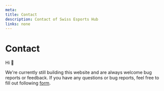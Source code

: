 ```yaml
---
meta:
title: Contact
description: Contact of Swiss Esports Hub
links: none
---
```




# Contact
Hi 👋

We're currently still building this website and are always welcome bug reports or feedback. If you have any questions or bug reports, feel free to fill out following [form](https://github.com/SwisseSportsFederation/esports-hub/issues/new/choose).


